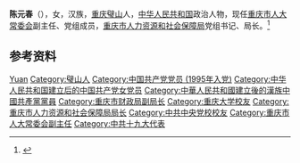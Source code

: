 {{Infobox officeholder
| 姓名          = 陈元春
| 性別                      = 女
| 民族                        =  [[汉族|汉族]]
| 出生日期                  = {{birth year and age|1963|2}}
| 出生地點                  = 
| 國籍                      = {{中华人民共和国}}
| 政黨                      = {{中国共产党}}
| 母校                      = 
}}
'''陈元春'''（{{bd|1963年|2月|}}），女，汉族，[[重庆|重庆]][[璧山|璧山]]人，[[中华人民共和国|中华人民共和国]]政治人物，现任[[重庆市人大常委会|重庆市人大常委会]]副主任、党组成员，[[重庆市人力资源和社会保障局|重庆市人力资源和社会保障局]]党组书记、局长。<ref>{{Cite news|title=陈元春当选重庆市人大常委会副主任 周少政当选秘书长(图 简历)|url=http://district.ce.cn/newarea/sddy/202101/25/t20210125_36257111.shtml|accessdate=2021-01-25|date=2021-01-25|work=中国经济网}}</ref>

== 参考资料 ==
{{reflist}}

{{重庆市领导人}}

{{Authority control}}
{{DEFAULTSORT:Chen陈}}
[[Category:陈姓|Yuan]]
[[Category:璧山人|Category:璧山人]]
[[Category:中国共产党党员_(1995年入党)|Category:中国共产党党员 (1995年入党)]]
[[Category:中华人民共和国建立后的中国共产党女党员|Category:中华人民共和国建立后的中国共产党女党员]]
[[Category:中華人民共和國建立後的漢族中國共產黨黨員|Category:中華人民共和國建立後的漢族中國共產黨黨員]]
[[Category:重庆市财政局副局长|Category:重庆市财政局副局长]]
[[Category:重庆大学校友|Category:重庆大学校友]]
[[Category:重庆市人力资源和社会保障局局长|Category:重庆市人力资源和社会保障局局长]]
[[Category:中共中央党校校友|Category:中共中央党校校友]]
[[Category:重庆市人大常委会副主任|Category:重庆市人大常委会副主任]]
[[Category:中共十九大代表|Category:中共十九大代表]]

{{中国政治人物小作品}}